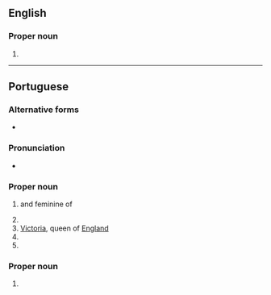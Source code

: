 {{also|vitoria|Vitoria|vitória}}
==English==

===Proper noun===
{{en-proper noun}}

# {{place|en|municipality/state capital|s/Espírito Santo|c/Brazil}}

----

==Portuguese==

===Alternative forms===
* {{alt|pt|Victoria}}

===Pronunciation===
{{pt-IPA}}
* {{hyph|pt|Vi|tó|ri|a}}

===Proper noun===
{{pt-proper noun|f}}

# {{given name|pt|female|eq=Victoria}} and feminine of {{l|pt|Vítor}}
# {{place|pt|municipality/state capital|s/Espírito Santo|c/Brazil}}
# [[Victoria]], queen of [[England]]
# {{place|pt|state|c/Australia|t1=Victoria}}
# {{place|pt|capital city|c/Seychelles|t1=Victoria}}

===Proper noun===
{{pt-proper noun|m}}

# {{place|pt|lake|continent/Africa|t1=Victoria}}